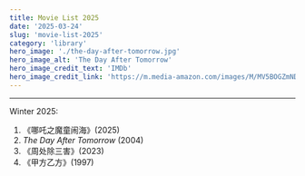 ```yaml
---
title: Movie List 2025
date: '2025-03-24'
slug: 'movie-list-2025'
category: 'library'
hero_image: './the-day-after-tomorrow.jpg'
hero_image_alt: 'The Day After Tomorrow'
hero_image_credit_text: 'IMDb'
hero_image_credit_link: 'https://m.media-amazon.com/images/M/MV5BOGZmNDYyNmMtNDQyNy00OTkzLTg1OGUtYWJiNmQ5Y2Q5ZGU3XkEyXkFqcGc@._V1_FMjpg_UX1000_.jpg'
---
```


---

Winter 2025:

1. 《哪吒之魔童闹海》(2025)
2. _The Day After Tomorrow_ (2004)
3. 《周处除三害》(2023)
4. 《甲方乙方》(1997)